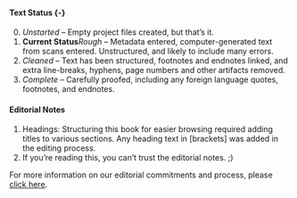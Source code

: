 #### Text Status {-}<!--- place **Current Status** directly before the italicized name of the appropriate status, as in the template below --->

0. *Unstarted* – Empty project files created, but that's it.
1. **Current Status***Rough* – Metadata entered, computer-generated text from scans entered. Unstructured, and likely to include many errors.
2. *Cleaned* – Text has been structured, footnotes and endnotes linked, and extra line-breaks, hyphens, page numbers and other artifacts removed.
3. *Complete* – Carefully proofed, including any foreign language quotes, footnotes, and endnotes. 

#### Editorial Notes {-}

1. Headings: Structuring this book for easier browsing required adding titles to various sections. Any heading text in [brackets] was added in the editing process. 
2. If you're reading this, you can't trust the editorial notes. ;)

For more information on our editorial commitments and process, please [click here](https://classics.warhornmedia.com/editorial).
